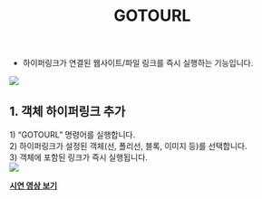 ﻿---
title: GOTOURL
---


[image1]: ../../../../../assets/images/commands/gotourl/image1.png
[image2]: ../../../../../assets/images/commands/gotourl/image2.png


* 하이퍼링크가 연결된 웹사이트/파일 링크를 즉시 실행하는 기능입니다.

![][image1]

## **1\. 객체 하이퍼링크 추가**

1\) “GOTOURL” 명령어를 실행합니다.  
2\) 하이퍼링크가 설정된 객체(선, 폴리선, 블록, 이미지 등)를 선택합니다.  
3\) 객체에 포함된 링크가 즉시 실행됩니다.  
![][image2]

[**<Icon name="youtube" class="emoji"/> 시연 영상 보기**](https://youtu.be/dbSBQFoNXvU) 

